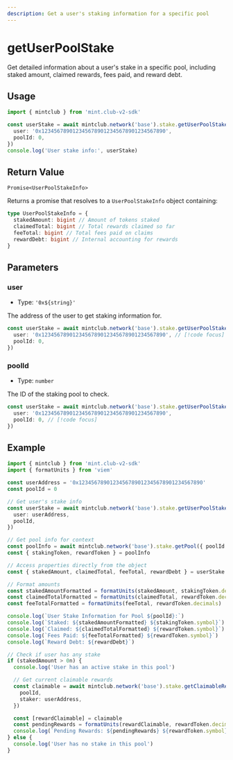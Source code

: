 ```yaml
---
description: Get a user's staking information for a specific pool
---
```


# getUserPoolStake

Get detailed information about a user's stake in a specific pool, including staked amount, claimed rewards, fees paid, and reward debt.

## Usage

```ts twoslash [example.ts]
import { mintclub } from 'mint.club-v2-sdk'

const userStake = await mintclub.network('base').stake.getUserPoolStake({
  user: '0x1234567890123456789012345678901234567890',
  poolId: 0,
})
console.log('User stake info:', userStake)
```

## Return Value

`Promise<UserPoolStakeInfo>`

Returns a promise that resolves to a `UserPoolStakeInfo` object containing:

```ts
type UserPoolStakeInfo = {
  stakedAmount: bigint // Amount of tokens staked
  claimedTotal: bigint // Total rewards claimed so far
  feeTotal: bigint // Total fees paid on claims
  rewardDebt: bigint // Internal accounting for rewards
}
```

## Parameters

### user

- Type: `'0x${string}'`

The address of the user to get staking information for.

```ts
const userStake = await mintclub.network('base').stake.getUserPoolStake({
  user: '0x1234567890123456789012345678901234567890', // [!code focus]
  poolId: 0,
})
```

### poolId

- Type: `number`

The ID of the staking pool to check.

```ts
const userStake = await mintclub.network('base').stake.getUserPoolStake({
  user: '0x1234567890123456789012345678901234567890',
  poolId: 0, // [!code focus]
})
```

## Example

```ts twoslash [example.ts]
import { mintclub } from 'mint.club-v2-sdk'
import { formatUnits } from 'viem'

const userAddress = '0x1234567890123456789012345678901234567890'
const poolId = 0

// Get user's stake info
const userStake = await mintclub.network('base').stake.getUserPoolStake({
  user: userAddress,
  poolId,
})

// Get pool info for context
const poolInfo = await mintclub.network('base').stake.getPool({ poolId })
const { stakingToken, rewardToken } = poolInfo

// Access properties directly from the object
const { stakedAmount, claimedTotal, feeTotal, rewardDebt } = userStake

// Format amounts
const stakedAmountFormatted = formatUnits(stakedAmount, stakingToken.decimals)
const claimedTotalFormatted = formatUnits(claimedTotal, rewardToken.decimals)
const feeTotalFormatted = formatUnits(feeTotal, rewardToken.decimals)

console.log(`User Stake Information for Pool ${poolId}:`)
console.log(`Staked: ${stakedAmountFormatted} ${stakingToken.symbol}`)
console.log(`Claimed: ${claimedTotalFormatted} ${rewardToken.symbol}`)
console.log(`Fees Paid: ${feeTotalFormatted} ${rewardToken.symbol}`)
console.log(`Reward Debt: ${rewardDebt}`)

// Check if user has any stake
if (stakedAmount > 0n) {
  console.log('User has an active stake in this pool')

  // Get current claimable rewards
  const claimable = await mintclub.network('base').stake.getClaimableReward({
    poolId,
    staker: userAddress,
  })

  const [rewardClaimable] = claimable
  const pendingRewards = formatUnits(rewardClaimable, rewardToken.decimals)
  console.log(`Pending Rewards: ${pendingRewards} ${rewardToken.symbol}`)
} else {
  console.log('User has no stake in this pool')
}
```
